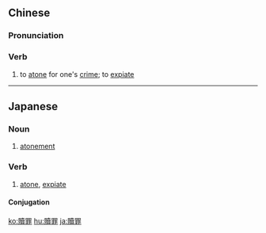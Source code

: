 {{also|赎罪}}
==Chinese==
{{zh-forms|s=赎罪}}

===Pronunciation===
{{zh-pron
|m=shúzuì
|c=suk6 zeoi6
|h=pfs=su̍k-chhui
|mn=sio̍k-chōe
|cat=v
}}

===Verb===
{{zh-verb}}

# to [[atone]] for one's [[crime]]; to [[expiate]]

----

==Japanese==
{{ja-kanjitab|贖|罪}}

===Noun===
{{ja-noun|しょくざい}} {{ja-altread|hira=ぞくざい|rom=zokuzai}}

# [[atonement]]

===Verb===
{{ja-verb-suru|しょくざい}}

# [[atone]], [[expiate]]

====Conjugation====
{{ja-suru|しょくざい}}

[[ko:贖罪]]
[[hu:贖罪]]
[[ja:贖罪]]